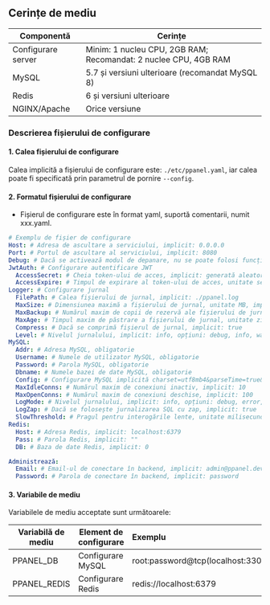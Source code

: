 ## Cerințe de mediu

| Componentă         | Cerințe                                                         |
| ------------------ | --------------------------------------------------------------- |
| Configurare server | Minim: 1 nucleu CPU, 2GB RAM; Recomandat: 2 nuclee CPU, 4GB RAM |
| MySQL              | 5.7 și versiuni ulterioare (recomandat MySQL 8)                 |
| Redis              | 6 și versiuni ulterioare                                        |
| NGINX/Apache       | Orice versiune                                                  |

### Descrierea fișierului de configurare

#### 1. Calea fișierului de configurare

Calea implicită a fișierului de configurare este: `./etc/ppanel.yaml`, iar calea poate fi specificată prin parametrul de pornire `--config`.

#### 2. Formatul fișierului de configurare

- Fișierul de configurare este în format yaml, suportă comentarii, numit xxx.yaml.

```yaml
# Exemplu de fișier de configurare
Host: # Adresa de ascultare a serviciului, implicit: 0.0.0.0
Port: # Portul de ascultare al serviciului, implicit: 8080
Debug: # Dacă se activează modul de depanare, nu se poate folosi funcția de jurnalizare din backend, implicit: false
JwtAuth: # Configurare autentificare JWT
  AccessSecret: # Cheia token-ului de acces, implicit: generată aleator
  AccessExpire: # Timpul de expirare al token-ului de acces, unitate secunde, implicit: 604800
Logger: # Configurare jurnal
  FilePath: # Calea fișierului de jurnal, implicit: ./ppanel.log
  MaxSize: # Dimensiunea maximă a fișierului de jurnal, unitate MB, implicit: 50
  MaxBackup: # Numărul maxim de copii de rezervă ale fișierului de jurnal, implicit: 3
  MaxAge: # Timpul maxim de păstrare a fișierului de jurnal, unitate zile, implicit: 30
  Compress: # Dacă se comprimă fișierul de jurnal, implicit: true
  Level: # Nivelul jurnalului, implicit: info, opțiuni: debug, info, warn, error, panic, fatal
MySQL:
  Addr: # Adresa MySQL, obligatorie
  Username: # Numele de utilizator MySQL, obligatorie
  Password: # Parola MySQL, obligatorie
  Dbname: # Numele bazei de date MySQL, obligatorie
  Config: # Configurare MySQL implicită charset=utf8mb4&parseTime=true&loc=Asia%2FShanghai
  MaxIdleConns: # Numărul maxim de conexiuni inactiv, implicit: 10
  MaxOpenConns: # Numărul maxim de conexiuni deschise, implicit: 100
  LogMode: # Nivelul jurnalului, implicit: info, opțiuni: debug, error, warn, info
  LogZap: # Dacă se folosește jurnalizarea SQL cu zap, implicit: true
  SlowThreshold: # Pragul pentru interogările lente, unitate milisecunde, implicit: 1000
Redis:
  Host: # Adresa Redis, implicit: localhost:6379
  Pass: # Parola Redis, implicit: ""
  DB: # Baza de date Redis, implicit: 0

Administrează:
  Email: # Email-ul de conectare în backend, implicit: admin@ppanel.dev
  Password: # Parola de conectare în backend, implicit: password
```

#### 3. Variabile de mediu

Variabilele de mediu acceptate sunt următoarele:

| Variabilă de mediu | Element de configurare | Exemplu                                    |
| ------------------ | ---------------------- | :----------------------------------------- |
| PPANEL_DB          | Configurare MySQL      | root:password@tcp(localhost:3306)/vpnboard |
| PPANEL_REDIS       | Configurare Redis      | redis://localhost:6379                     |


<Giscus />
